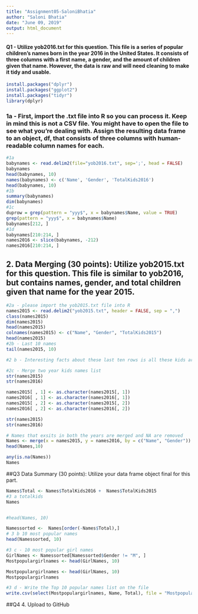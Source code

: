 ---
title: "Assignment05-SaloniBhatia"
author: "Saloni Bhatia"
date: "June 09, 2019"
output: html_document
---

#### Q1 - Utilize yob2016.txt for this question. This file is a series of popular children's names born in the year 2016 in the United States.  It consists of three columns with a first name, a gender, and the amount of children given that name.  However, the data is raw and will need cleaning to make it tidy and usable.

```{r}
install.packages("dplyr")
install.packages("ggplot2")
install.packages("tidyr")
library(dplyr) 
````

### 1a - First, import the .txt file into R so you can process it.  Keep in mind this is not a CSV file.  You might have to open the file to see what you're dealing with.  Assign the resulting data frame to an object, df, that consists of three columns with human-readable column names for each.



```{r}

#1a
babynames <- read.delim2(file="yob2016.txt", sep=';', head = FALSE)
babynames
head(babynames, 10)
names(babynames) <- c('Name', 'Gender', 'TotalKids2016')
head(babynames, 10)
#1b
summary(babynames)
dim(babynames)
#1c
duprow = grep(pattern = "yyy$", x = babynames$Name, value = TRUE)
grep(pattern = "yyy$", x = babynames$Name)
babynames[212, ]
#1d
babynames[210:214, ]
names2016 <- slice(babynames, -212)
names2016[210:214, ]

```

## 2.	Data Merging (30 points): Utilize yob2015.txt for this question.  This file is similar to yob2016, but contains names, gender, and total children given that name for the year 2015.
```{r}
#2a - please import the yob2015.txt file into R  
names2015 <- read.delim2("yob2015.txt", header = FALSE, sep = ",")
class(names2015)
dim(names2015)
head(names2015)
colnames(names2015) <- c("Name", "Gender", "TotalKids2015")
head(names2015)
#2b - Last 10 names
tail(names2015, 10)

#2 b - Interesting facts about these last ten rows is all these kids are boy names and there are exactly 5 kids with the same name. Additionally, all these names start with Z.

#2c - Merge two year kids names list
str(names2015)
str(names2016)

names2015[ , 1] <- as.character(names2015[, 1])
names2016[ , 1] <- as.character(names2016[, 1])
names2015[ , 2] <- as.character(names2015[, 2])
names2016[ , 2] <- as.character(names2016[, 2])

str(names2015)
str(names2016)

# Names that exsits in both the years are merged and NA are removed
Names <- merge(x = names2015, y = names2016, by = c("Name", "Gender"))
head(Names,10)

any(is.na(Names))
Names

```

##Q3 	Data Summary (30 points): Utilize your data frame object final for this part.

```{r}


Names$Total <- Names$TotalKids2016 +  Names$TotalKids2015
#3 a totalkids
Names


#head(Names, 10)

Namessorted <-  Names[order(-Names$Total),]
# 3 b 10 most popular names 
head(Namessorted, 10)

#3 c - 10 most popular girl names
GirlNames <- Namessorted[Namessorted$Gender != "M", ]
Mostpopulargirlnames <- head(GirlNames, 10)

Mostpopulargirlnames <- head(GirlNames, 10)
Mostpopulargirlnames

#3 d - Write the Top 10 popular names list on the file
write.csv(select(Mostpopulargirlnames, Name, Total), file = "Mostpopulargirlnames.csv", row.names = FALSE)
```  


##Q4 	4.	Upload to GitHub 
